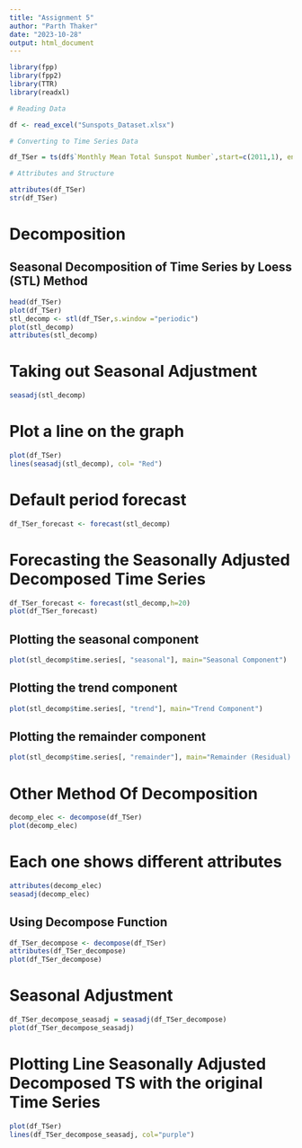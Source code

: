 ---
title: "Assignment 5"
author: "Parth Thaker"
date: "2023-10-28"
output: html_document
---

```{r}

library(fpp)
library(fpp2)
library(TTR)
library(readxl)

# Reading Data 

df <- read_excel("Sunspots_Dataset.xlsx")

# Converting to Time Series Data 

df_TSer = ts(df$`Monthly Mean Total Sunspot Number`,start=c(2011,1), end=c(2021,1),frequency = 12)

# Attributes and Structure

attributes(df_TSer)
str(df_TSer) 

```

# Decomposition 

## Seasonal Decomposition of Time Series by Loess (STL) Method

```{r}

head(df_TSer)
plot(df_TSer)
stl_decomp <- stl(df_TSer,s.window ="periodic")
plot(stl_decomp)
attributes(stl_decomp)

```

# Taking out Seasonal Adjustment 

```{r}

seasadj(stl_decomp)

```

# Plot a line on the graph

```{r}

plot(df_TSer)
lines(seasadj(stl_decomp), col= "Red")

```

# Default period forecast

```{r}

df_TSer_forecast <- forecast(stl_decomp)

```
# Forecasting the Seasonally Adjusted Decomposed Time Series

```{r}
df_TSer_forecast <- forecast(stl_decomp,h=20)
plot(df_TSer_forecast)

```

## Plotting the seasonal component

```{r}

plot(stl_decomp$time.series[, "seasonal"], main="Seasonal Component")

```

## Plotting the trend component

```{r}

plot(stl_decomp$time.series[, "trend"], main="Trend Component")

```

## Plotting the remainder component
```{r}

plot(stl_decomp$time.series[, "remainder"], main="Remainder (Residual) Component")

```

# Other Method Of Decomposition

```{r}

decomp_elec <- decompose(df_TSer)
plot(decomp_elec)

```


# Each one shows different attributes 

```{r}

attributes(decomp_elec)
seasadj(decomp_elec)

```


## Using Decompose Function

```{r}

df_TSer_decompose <- decompose(df_TSer)
attributes(df_TSer_decompose)
plot(df_TSer_decompose)


```

# Seasonal Adjustment

```{r}
df_TSer_decompose_seasadj = seasadj(df_TSer_decompose)
plot(df_TSer_decompose_seasadj)

```

# Plotting Line Seasonally Adjusted Decomposed TS with the original Time Series

```{r}

plot(df_TSer)
lines(df_TSer_decompose_seasadj, col="purple")

```
















